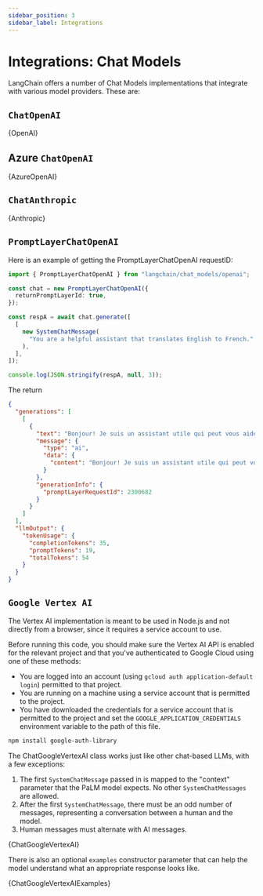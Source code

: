 ```yaml
---
sidebar_position: 3
sidebar_label: Integrations
---
```



# Integrations: Chat Models

LangChain offers a number of Chat Models implementations that integrate with various model providers. These are:

## `ChatOpenAI`


<CodeBlock language="typescript">{OpenAI}</CodeBlock>

## Azure `ChatOpenAI`


<CodeBlock language="typescript">{AzureOpenAI}</CodeBlock>

## `ChatAnthropic`


<CodeBlock language="typescript">{Anthropic}</CodeBlock>

## `PromptLayerChatOpenAI`

Here is an example of getting the PromptLayerChatOpenAI requestID:

```typescript
import { PromptLayerChatOpenAI } from "langchain/chat_models/openai";

const chat = new PromptLayerChatOpenAI({
  returnPromptLayerId: true,
});

const respA = await chat.generate([
  [
    new SystemChatMessage(
      "You are a helpful assistant that translates English to French."
    ),
  ],
]);

console.log(JSON.stringify(respA, null, 3));
```

The return

```json
{
  "generations": [
    [
      {
        "text": "Bonjour! Je suis un assistant utile qui peut vous aider à traduire de l'anglais vers le français. Que puis-je faire pour vous aujourd'hui?",
        "message": {
          "type": "ai",
          "data": {
            "content": "Bonjour! Je suis un assistant utile qui peut vous aider à traduire de l'anglais vers le français. Que puis-je faire pour vous aujourd'hui?"
          }
        },
        "generationInfo": {
          "promptLayerRequestId": 2300682
        }
      }
    ]
  ],
  "llmOutput": {
    "tokenUsage": {
      "completionTokens": 35,
      "promptTokens": 19,
      "totalTokens": 54
    }
  }
}
```

## `Google Vertex AI`

The Vertex AI implementation is meant to be used in Node.js and not
directly from a browser, since it requires a service account to use.

Before running this code, you should make sure the Vertex AI API is
enabled for the relevant project and that you've authenticated to
Google Cloud using one of these methods:

- You are logged into an account (using `gcloud auth application-default login`)
  permitted to that project.
- You are running on a machine using a service account that is permitted
  to the project.
- You have downloaded the credentials for a service account that is permitted
  to the project and set the `GOOGLE_APPLICATION_CREDENTIALS` environment
  variable to the path of this file.

```bash npm2yarn
npm install google-auth-library
```

The ChatGoogleVertexAI class works just like other chat-based LLMs,
with a few exceptions:

1. The first `SystemChatMessage` passed in is mapped to the "context" parameter that the PaLM model expects.
   No other `SystemChatMessages` are allowed.
2. After the first `SystemChatMessage`, there must be an odd number of messages, representing a conversation between a human and the model.
3. Human messages must alternate with AI messages.


<CodeBlock language="typescript">{ChatGoogleVertexAI}</CodeBlock>

There is also an optional `examples` constructor parameter that can help the model understand what an appropriate response
looks like.


<CodeBlock language="typescript">{ChatGoogleVertexAIExamples}</CodeBlock>
